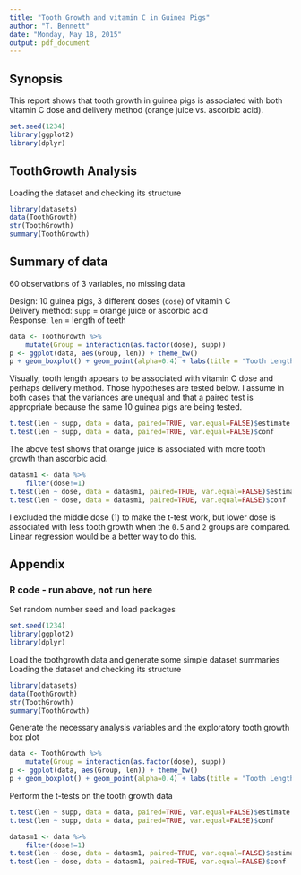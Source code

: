 ```yaml
---
title: "Tooth Growth and vitamin C in Guinea Pigs"
author: "T. Bennett"
date: "Monday, May 18, 2015"
output: pdf_document
---
```


Synopsis
--------

This report shows that tooth growth in guinea pigs is associated with both vitamin C dose and delivery method (orange juice vs. ascorbic acid).


```r
set.seed(1234)
library(ggplot2)
library(dplyr)
```

 
ToothGrowth Analysis
--------------------

Loading the dataset and checking its structure
```r
library(datasets)
data(ToothGrowth)
str(ToothGrowth)
summary(ToothGrowth)
```

Summary of data
---------------

60 observations of 3 variables, no missing data

Design: 10 guinea pigs, 3 different doses (`dose`) of vitamin C  
Delivery method: `supp` = orange juice or ascorbic acid  
Response: `len` = length of teeth  

```r
data <- ToothGrowth %>%
    mutate(Group = interaction(as.factor(dose), supp))
p <- ggplot(data, aes(Group, len)) + theme_bw()
p + geom_boxplot() + geom_point(alpha=0.4) + labs(title = "Tooth Length by Dose and Delivery Method", y = "Tooth Length")
```

Visually, tooth length appears to be associated with vitamin C dose and perhaps delivery method.  Those hypotheses are tested below.  I assume in both cases that the variances are unequal and that a paired test is appropriate because the same 10 guinea pigs are being tested.

```r
t.test(len ~ supp, data = data, paired=TRUE, var.equal=FALSE)$estimate
t.test(len ~ supp, data = data, paired=TRUE, var.equal=FALSE)$conf
```
The above test shows that orange juice is associated with more tooth growth than ascorbic acid.
```r
datasm1 <- data %>%
    filter(dose!=1)
t.test(len ~ dose, data = datasm1, paired=TRUE, var.equal=FALSE)$estimate
t.test(len ~ dose, data = datasm1, paired=TRUE, var.equal=FALSE)$conf
```
I excluded the middle dose (1) to make the t-test work, but lower dose is associated with less tooth growth when the `0.5` and `2` groups are compared.  Linear regression would be a better way to do this. 



Appendix
--------

### R code - run above, not run here

Set random number seed and load packages
```r
set.seed(1234)
library(ggplot2)
library(dplyr)
```

Load the toothgrowth data and generate some simple dataset summaries
Loading the dataset and checking its structure
```r
library(datasets)
data(ToothGrowth)
str(ToothGrowth)
summary(ToothGrowth)
```

Generate the necessary analysis variables and the exploratory tooth growth box plot
```r
data <- ToothGrowth %>%
    mutate(Group = interaction(as.factor(dose), supp))
p <- ggplot(data, aes(Group, len)) + theme_bw()
p + geom_boxplot() + geom_point(alpha=0.4) + labs(title = "Tooth Length by Dose and Delivery Method", y = "Tooth Length")
```

Perform the t-tests on the tooth growth data
```r
t.test(len ~ supp, data = data, paired=TRUE, var.equal=FALSE)$estimate
t.test(len ~ supp, data = data, paired=TRUE, var.equal=FALSE)$conf
```

```r
datasm1 <- data %>%
    filter(dose!=1)
t.test(len ~ dose, data = datasm1, paired=TRUE, var.equal=FALSE)$estimate
t.test(len ~ dose, data = datasm1, paired=TRUE, var.equal=FALSE)$conf
```